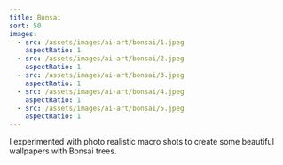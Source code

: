 ```yaml
---
title: Bonsai
sort: 50
images:
  - src: /assets/images/ai-art/bonsai/1.jpeg
    aspectRatio: 1
  - src: /assets/images/ai-art/bonsai/2.jpeg
    aspectRatio: 1
  - src: /assets/images/ai-art/bonsai/3.jpeg
    aspectRatio: 1
  - src: /assets/images/ai-art/bonsai/4.jpeg
    aspectRatio: 1
  - src: /assets/images/ai-art/bonsai/5.jpeg
    aspectRatio: 1
---
```


I experimented with photo realistic macro shots to create some beautiful wallpapers with Bonsai trees.
